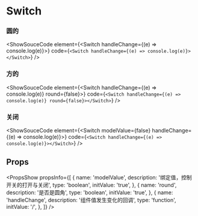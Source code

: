 
# Switch

### 圆的

<ShowSouceCode
  element={<Switch handleChange={(e) => console.log(e)}></Switch>}
  code={`<Switch handleChange={(e) => console.log(e)}></Switch>`}
/>

### 方的

<ShowSouceCode
  element={<Switch handleChange={(e) => console.log(e)} round={false}></Switch>}
  code={`<Switch handleChange={(e) => console.log(e)} round={false}></Switch>`}
/>

### 关闭

<ShowSouceCode
  element={<Switch modelValue={false} handleChange={(e) => console.log(e)}></Switch>}
  code={`<Switch handleChange={(e) => console.log(e)}></Switch>`}
/>

## Props

<PropsShow
  propsInfo={[
    {
      name: 'modelValue',
      description: '绑定值，控制开关的打开与关闭',
      type: 'boolean',
      initValue: 'true',
    },
    {
      name: 'round',
      description: '是否是圆角',
      type: 'boolean',
      initValue: 'true',
    },
    {
      name: 'handleChange',
      description: '组件值发生变化的回调',
      type: 'function',
      initValue: '/',
    },
  ]}
/>
